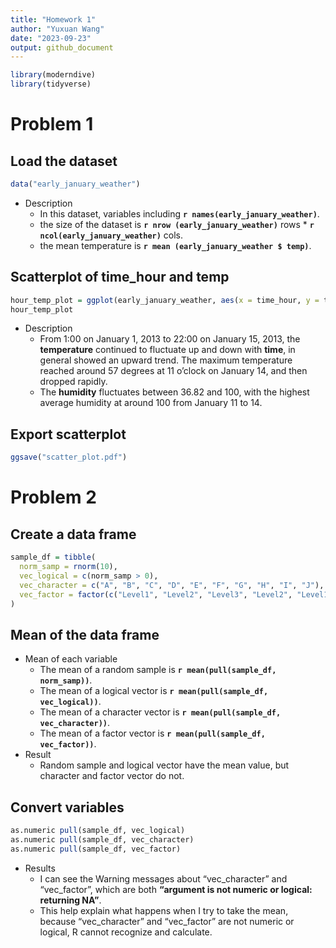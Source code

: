 ```yaml
---
title: "Homework 1"
author: "Yuxuan Wang"
date: "2023-09-23"
output: github_document
---
```


```r
library(moderndive)
library(tidyverse)
```

# Problem 1

## Load the dataset

```r
data("early_january_weather")
```

* Description
  * In this dataset, variables including **`r names(early_january_weather)`**.
  * the size of the dataset is **`r nrow (early_january_weather)`** rows * **`r ncol(early_january_weather)`** cols.
  * the mean temperature is **`r mean (early_january_weather $ temp)`**.

## Scatterplot of time_hour and temp

```r
hour_temp_plot = ggplot(early_january_weather, aes(x = time_hour, y = temp, color = humid)) + geom_point()
hour_temp_plot
```

* Description
  * From 1:00 on January 1, 2013 to 22:00 on January 15, 2013, the **temperature** continued to fluctuate up and down with **time**, in general showed an upward trend. The maximum temperature reached around 57 degrees at 11 o'clock on January 14, and then dropped rapidly. 
  * The **humidity** fluctuates between 36.82 and 100, with the highest average humidity at around 100 from January 11 to 14.

## Export scatterplot

```r
ggsave("scatter_plot.pdf")
```

# Problem 2

## Create a data frame

```r
sample_df = tibble(
  norm_samp = rnorm(10),
  vec_logical = c(norm_samp > 0),
  vec_character = c("A", "B", "C", "D", "E", "F", "G", "H", "I", "J"),
  vec_factor = factor(c("Level1", "Level2", "Level3", "Level2", "Level1", "Level2", "Level3", "Level1", "Level3", "Level1"))
)
```

## Mean of the data frame

* Mean of each variable
  * The mean of a random sample is **`r mean(pull(sample_df, norm_samp))`**.
  * The mean of a logical vector is **`r mean(pull(sample_df, vec_logical))`**.
  * The mean of a character vector is **`r mean(pull(sample_df, vec_character))`**.
  * The mean of a factor vector is **`r mean(pull(sample_df, vec_factor))`**.
* Result
  * Random sample and logical vector have the mean value, but character and factor vector do not.
  
## Convert variables

```r
as.numeric pull(sample_df, vec_logical)
as.numeric pull(sample_df, vec_character)
as.numeric pull(sample_df, vec_factor)
```

* Results
  * I can see the Warning messages about "vec_character" and "vec_factor", which are both **"argument is not numeric or logical: returning NA"**.
  * This help explain what happens when I try to take the mean, because "vec_character" and "vec_factor" are not numeric or logical, R cannot recognize and calculate.